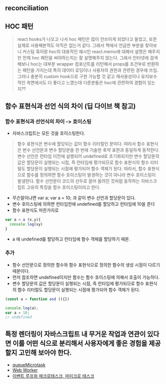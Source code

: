 ## reconciliation

## HOC 패턴

> react hooks가 나오고 나서 hoc 패턴은 많이 안쓰이게 되었다고 들었고, 또한 실제로 사용해본적도 아직은 없는거 같다. 그래서 책에서 언급한 부분을 찾아보니
> 커스텀 훅이랑 hoc의 대표적인 예시인 react.memo에 대해서 설명은 해주지만 언제 hoc 패턴을 써야하는지는 잘 설명해주지 않는다. 그래서 인터넷에 검색해보니 hoc는
> 대부분 wrapper 컴포넌트를 리턴해서 props를 조건부로 반환하는 패턴을 가지는데 특히 데이터 로딩이나 사용자의 권한과 관련된 경우에 쓰임. 그러나 충분히
> custom hook으로 구현 가능할 것 같고 재사용성이나 유지보수적인 측면에서도 더 좋다고 느꼈는데 다른분들은 hoc에 관련하여 경험이 있는지??

## 함수 표현식과 선언 식의 차이 (딥 다이브 책 참고)

### 함수 표현식과 선언식의 차이 -> 호이스팅

- 자바스크립트는 모든 것을 호이스팅한다.

> 함수 표현식은 변수에 할당되는 값이 함수 리터럴인 문이다. 따라서 함수 표현식은 변수 선언문과 변수 할당문을 한 번에 기술한 축약 표현과 동일하게 동작한다.
> 변수 선언은 런타임 이전에 실행되어 undefined로 초기화되지만 변수 할당문의 값은 할당문이 실행되는 시점,
> 즉 런타임에 평가되므로 함수 표현식의 함수 리터털도 할당문이 실행되는 시점에 평가되어 함수 객체가 된다.
> 따라서, 함수 표현식으로 함수를 정의하면 함수 호이스팅이 발생하는 것이 아니라 변수 호이스팅이 발생한다.
> 함수 선언문이 코드의 선두로 끌어 올려진 것처럼 동작하는 자바스크립트 고유의 특징을 함수 호이스팅이라고 한다.

- 무슨말이냐면 var a; var a = 10; 과 같이 변수 선언과 할당문이 있다.
- 변수 호이스팅에 의하면 런타임전에 undefined를 할당하고 런타임에 10을 준다
- 함수 표현식도 마찬가지로

```js
var a = a (x,y){
  console.log(xy)
}
```

- a 에 undefined를 할당하고 런타임에 함수 객체를 할당하기 때문.

### 추가

- 함수 선언문으로 정의한 함수와 함수 표현식으로 정의한 함수의 생성 시점이 다르기 때문이다.
- 먼저 참조하면 undefined이지만 함수는 함수 호이스팅에 의해서 호출이 가능하다.
- 변수 할당문의 값은 할당문이 실행되는 시점, 즉 런타임에 평가되므로 함수 표현식의 함수 리터럴도 할당문이 실행되는 시점에 평가되어 함수 객체가 된다.

```js
(const a = function asd (){})
```

```js
console.log(a);
var a = 10;
// undefined
```

## 특정 렌더링이 자바스크립트 내 무거운 작업과 연관이 있다면 이를 어떤 식으로 분리해서 사용자에게 좋은 경험을 제공할지 고민해 보아야 한다.

- [queueMicrotask](https://developer.mozilla.org/ko/docs/Web/API/queueMicrotask)
- [Web Worker](https://medium.com/hcleedev/web-web-worker-%EC%82%AC%EC%9A%A9%EB%B2%95%EA%B3%BC-%EC%A3%BC%EC%9D%98%ED%95%A0-%EC%A0%90-webpack-%EB%A9%94%EB%AA%A8%EB%A6%AC-%EB%AC%B8%EC%A0%9C-%ED%85%8C%EC%8A%A4%ED%8A%B8-%EB%AA%A8%ED%82%B9-2d77c5b23afe)
- [이벤트 루프와 매크로태스크, 마이크로 태스크](https://ko.javascript.info/event-loop)
